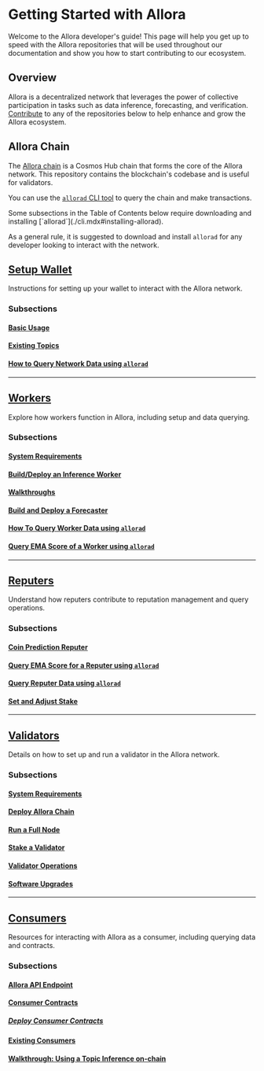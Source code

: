 
# Getting Started with Allora

Welcome to the Allora developer's guide! This page will help you get up to speed with the Allora repositories that will be used throughout our documentation and show you how to start contributing to our ecosystem. 

## Overview

Allora is a decentralized network that leverages the power of collective participation in tasks such as data inference, forecasting, and verification. [Contribute](../../community/contribute.mdx) to any of the repositories below to help enhance and grow the Allora ecosystem.

## Allora Chain

The [Allora chain](https://github.com/allora-network/allora-chain) is a Cosmos Hub chain that forms the core of the Allora network. This repository contains the blockchain's codebase and is useful for validators.

You can use the [`allorad` CLI tool](/cli.mdx#installing-allorad) to query the chain and make transactions.

<Callout>
Some subsections in the Table of Contents below require downloading and installing [`allorad`](./cli.mdx#installing-allorad).

As a general rule, it is suggested to download and install `allorad` for any developer looking to interact with the network.
</Callout>

## [Setup Wallet](./setup-wallet.mdx)
Instructions for setting up your wallet to interact with the Allora network.

### Subsections
#### [Basic Usage](./basic-usage.mdx)
#### [Existing Topics](./existing-topics.mdx)
#### [How to Query Network Data using `allorad`](./query-network-data.mdx)
  
---

## [Workers](../workers/workers.mdx)
Explore how workers function in Allora, including setup and data querying.

### Subsections
#### [System Requirements](../workers/requirements.mdx)
#### [Build/Deploy an Inference Worker](../workers/deploy-worker.mdx)
#### [Walkthroughs](../workers/walkthroughs/index.mdx)
#### [Build and Deploy a Forecaster](../workers/deploy-forecaster.mdx)
#### [How To Query Worker Data using `allorad`](../workers/query-worker-data.mdx)
#### [Query EMA Score of a Worker using `allorad`](../workers/query-ema-score.mdx)

---

## [Reputers](../reputers)
Understand how reputers contribute to reputation management and query operations.

### Subsections
#### [Coin Prediction Reputer](../reputers/coin-prediction-reputer.mdx)
#### [Query EMA Score for a Reputer using `allorad`](../reputers/query-ema-score.mdx)
#### [Query Reputer Data using `allorad`](../reputers/query-reputer-data.mdx)
#### [Set and Adjust Stake](../reputers/set-and-adjust-stake.mdx)

---

## [Validators](../validators/validators.mdx)
Details on how to set up and run a validator in the Allora network.

### Subsections
#### [System Requirements](../validators/nop-requirements.mdx)
#### [Deploy Allora Chain](../validators/deploy-chain.mdx)
#### [Run a Full Node](../validators/run-full-node.mdx)
#### [Stake a Validator](../validators/stake-a-validator.mdx)
#### [Validator Operations](../validators/validator-operations.mdx)
#### [Software Upgrades](../validators/software-upgrades.mdx)

---

## [Consumers](../consumers)
Resources for interacting with Allora as a consumer, including querying data and contracts.

### Subsections
#### [Allora API Endpoint](../consumers/allora-api-endpoint.mdx)
#### [Consumer Contracts](../consumers/consumer-contracts/deploy-consumer.mdx)
##### [Deploy Consumer Contracts](../consumers/consumer-contracts/dev-consumers.mdx)
#### [Existing Consumers](../consumers/existing-consumers.mdx)
#### [Walkthrough: Using a Topic Inference on-chain](../consumers/walkthrough-use-topic-inference.mdx)